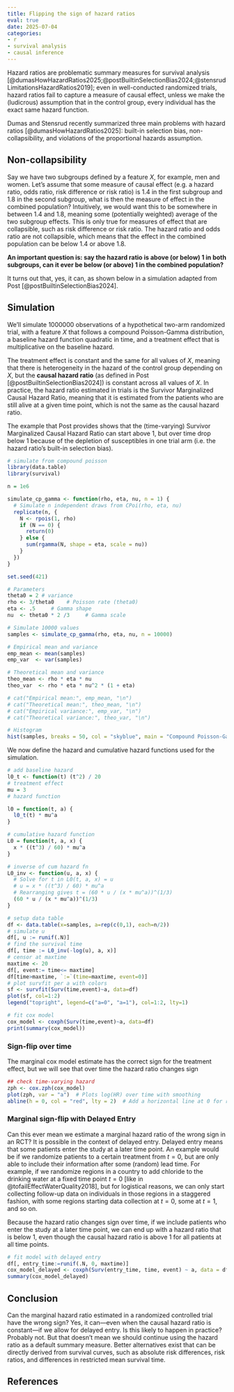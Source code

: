 ```yaml
---
title: Flipping the sign of hazard ratios
eval: true
date: 2025-07-04
categories:
- r
- survival analysis
- causal inference
---
```


Hazard ratios are problematic summary measures for survival analysis [@dumasHowHazardRatios2025;@postBuiltinSelectionBias2024;@stensrudLimitationsHazardRatios2019]; even in well-conducted randomized trials, hazard ratios fail to capture a measure of causal effect, unless we make the (ludicrous) assumption that in the control group, every individual has the exact same hazard function.

Dumas and Stensrud recently summarized three main problems with hazard ratios [@dumasHowHazardRatios2025]: built-in selection bias, non-collapsibility, and violations of the proportional hazards assumption. 

## Non-collapsibility

Say we have two subgroups defined by a feature $X$, for example, men and women.
Let's assume that some measure of causal effect (e.g. a hazard ratio, odds ratio, risk difference or risk ratio) is $1.4$ in the first subgroup and $1.8$ in the second subgroup, what is then the measure of effect in the combined population?
Intuitively, we would want this to be somewhere in between $1.4$ and $1.8$, meaning some (potentially weighted) average of the two subgroup effects.
This is only true for measures of effect that are collapsible, such as risk difference or risk ratio.
The hazard ratio and odds ratio are not collapsible, which means that the effect in the combined population can be below $1.4$ or above $1.8$.

**An important question is: say the hazard ratio is above (or below) 1 in both subgroups, can it ever be below (or above) 1 in the combined population?**

It turns out that, yes, it can, as shown below in a simulation adapted from Post [@postBuiltinSelectionBias2024].

## Simulation

We'll simulate 1000000 observations of a hypothetical two-arm randomized trial, with a feature $X$ that follows a compound Poisson-Gamma distribution, a baseline hazard function quadratic in time, and a treatment effect that is multiplicative on the baseline hazard.

The treatment effect is constant and the same for all values of $X$, meaning that there is heterogeneity in the hazard of the control group depending on $X$, but the **causal hazard ratio** (as defined in Post [@postBuiltinSelectionBias2024]) is constant across all values of $X$.
In practice, the hazard ratio estimated in trials is the Survivor Marginalized Causal Hazard Ratio, meaning that it is estimated from the patients who are still alive at a given time point, which is not the same as the causal hazard ratio.

The example that Post provides shows that the (time-varying) Survivor Marginalized Causal Hazard Ratio can start above 1, but over time drop below 1 because of the depletion of susceptibles in one trial arm (i.e. the hazard ratio's built-in selection bias).

```r

# simulate from compound poisson
library(data.table)
library(survival)

n = 1e6

simulate_cp_gamma <- function(rho, eta, nu, n = 1) {
  # Simulate n independent draws from CPoi(rho, eta, nu)
  replicate(n, {
    N <- rpois(1, rho)
    if (N == 0) {
      return(0)
    } else {
      sum(rgamma(N, shape = eta, scale = nu))
    }
  })
}

set.seed(421)

# Parameters
theta0 = 2 # variance
rho <- 3/theta0    # Poisson rate (theta0)
eta <- .5     # Gamma shape
nu  <- theta0 * 2 /3     # Gamma scale

# Simulate 10000 values
samples <- simulate_cp_gamma(rho, eta, nu, n = 10000)

# Empirical mean and variance
emp_mean <- mean(samples)
emp_var  <- var(samples)

# Theoretical mean and variance
theo_mean <- rho * eta * nu
theo_var  <- rho * eta * nu^2 * (1 + eta)

# cat("Empirical mean:", emp_mean, "\n")
# cat("Theoretical mean:", theo_mean, "\n")
# cat("Empirical variance:", emp_var, "\n")
# cat("Theoretical variance:", theo_var, "\n")

# Histogram
hist(samples, breaks = 50, col = "skyblue", main = "Compound Poisson-Gamma Samples", xlab = "X")
```

We now define the hazard and cumulative hazard functions used for the simulation.

```r

# add baseline hazard
l0_t <- function(t) (t^2) / 20
# treatment effect 
mu = 3
# hazard function

l0 = function(t, a) {
  l0_t(t) * mu^a
}

# cumulative hazard function
L0 = function(t, a, x) {
  x * ((t^3) / 60) * mu^a
}

# inverse of cum hazard fn
L0_inv <- function(u, a, x) {
  # Solve for t in L0(t, a, x) = u
  # u = x * ((t^3) / 60) * mu^a
  # Rearranging gives t = (60 * u / (x * mu^a))^(1/3)
  (60 * u / (x * mu^a))^(1/3)
}

# setup data table
df <- data.table(x=samples, a=rep(c(0,1), each=n/2))
# simulate u
df[, u := runif(.N)]
# find the survival time
df[, time := L0_inv(-log(u), a, x)]
# censor at maxtime
maxtime <- 20
df[, event:= time<= maxtime]
df[time>maxtime, `:=`(time=maxtime, event=0)]
# plot survfit per a with colors
sf <- survfit(Surv(time,event)~a, data=df)
plot(sf, col=1:2)
legend("topright", legend=c("a=0", "a=1"), col=1:2, lty=1)

# fit cox model
cox_model <- coxph(Surv(time,event)~a, data=df)
print(summary(cox_model))
```

### Sign-flip over time

The marginal cox model estimate has the correct sign for the treatment effect, but we will see that over time the hazard ratio changes sign

```r

## check time-varying hazard
zph <- cox.zph(cox_model)
plot(zph, var = "a")  # Plots log(HR) over time with smoothing
abline(h = 0, col = "red", lty = 2)  # Add a horizontal line at 0 for reference

```

### Marginal sign-flip with Delayed Entry

Can this ever mean we estimate a marginal hazard ratio of the wrong sign in an RCT? It is possible in the context of delayed entry.
Delayed entry means that some patients enter the study at a later time point.
An example would be if we randomize patients to a certain treatment from $t=0$, but are only able to include their information after some (random) lead time. For example, if we randomize regions in a country to add chloride to the drinking water at a fixed time point $t=0$ [like in @tofailEffectWaterQuality2018], but for logistical reasons, we can only start collecting follow-up data on individuals in those regions in a staggered fashion, with some regions starting data collection at $t=0$, some at $t=1$, and so on.

Because the hazard ratio changes sign over time, if we include patients who enter the study at a later time point, we can end up with a hazard ratio that is below 1, even though the causal hazard ratio is above 1 for all patients at all time points.

```r
# fit model with delayed entry
df[, entry_time:=runif(.N, 0, maxtime)]
cox_model_delayed <- coxph(Surv(entry_time, time, event) ~ a, data = df[time>entry_time])
summary(cox_model_delayed)
```

## Conclusion

Can the marginal hazard ratio estimated in a randomized controlled trial have the wrong sign? Yes, it can—even when the causal hazard ratio is constant—if we allow for delayed entry. Is this likely to happen in practice? Probably not. But that doesn’t mean we should continue using the hazard ratio as a default summary measure. Better alternatives exist that can be directly derived from survival curves, such as absolute risk differences, risk ratios, and differences in restricted mean survival time.

## References
